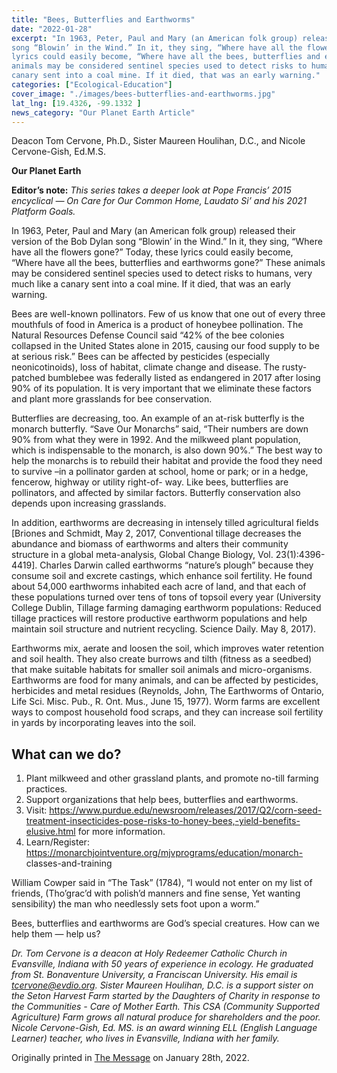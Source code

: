 ```yaml
---
title: "Bees, Butterflies and Earthworms"
date: "2022-01-28"
excerpt: "In 1963, Peter, Paul and Mary (an American folk group) released their version of the Bob Dylan
song “Blowin’ in the Wind.” In it, they sing, “Where have all the flowers gone?” Today, these
lyrics could easily become, “Where have all the bees, butterflies and earthworms gone?” These
animals may be considered sentinel species used to detect risks to humans, very much like a
canary sent into a coal mine. If it died, that was an early warning."
categories: ["Ecological-Education"]
cover_image: "./images/bees-butterflies-and-earthworms.jpg"
lat_lng: [19.4326, -99.1332 ]
news_category: "Our Planet Earth Article"
---
```


Deacon Tom Cervone, Ph.D., Sister Maureen Houlihan, D.C., and Nicole Cervone-Gish, Ed.M.S.

**Our Planet Earth**

**Editor’s note:**
_This series takes a deeper look at Pope Francis’ 2015 encyclical ― On Care for Our Common
Home, Laudato Si’ and his 2021 Platform Goals._

In 1963, Peter, Paul and Mary (an American folk group) released their version of the Bob Dylan
song “Blowin’ in the Wind.” In it, they sing, “Where have all the flowers gone?” Today, these
lyrics could easily become, “Where have all the bees, butterflies and earthworms gone?” These
animals may be considered sentinel species used to detect risks to humans, very much like a
canary sent into a coal mine. If it died, that was an early warning.

Bees are well-known pollinators. Few of us know that one out of every three mouthfuls of food
in America is a product of honeybee pollination. The Natural Resources Defense Council said
“42% of the bee colonies collapsed in the United States alone in 2015, causing our food supply
to be at serious risk.” Bees can be affected by pesticides (especially neonicotinoids), loss of
habitat, climate change and disease. The rusty-patched bumblebee was federally listed as
endangered in 2017 after losing 90% of its population. It is very important that we eliminate
these factors and plant more grasslands for bee conservation.

Butterflies are decreasing, too. An example of an at-risk butterfly is the monarch butterfly. “Save
Our Monarchs” said, “Their numbers are down 90% from what they were in 1992. And the
milkweed plant population, which is indispensable to the monarch, is also down 90%.” The best
way to help the monarchs is to rebuild their habitat and provide the food they need to survive –in
a pollinator garden at school, home or park; or in a hedge, fencerow, highway or utility right-of-
way. Like bees, butterflies are pollinators, and affected by similar factors. Butterfly conservation
also depends upon increasing grasslands.

In addition, earthworms are decreasing in intensely tilled agricultural fields [Briones and
Schmidt, May 2, 2017, Conventional tillage decreases the abundance and biomass of earthworms
and alters their community structure in a global meta-analysis, Global Change Biology, Vol.
23(1):4396-4419]. Charles Darwin called earthworms “nature’s plough” because they consume
soil and excrete castings, which enhance soil fertility. He found about 54,000 earthworms
inhabited each acre of land, and that each of these populations turned over tens of tons of topsoil
every year (University College Dublin, Tillage farming damaging earthworm populations:
Reduced tillage practices will restore productive earthworm populations and help maintain soil
structure and nutrient recycling. Science Daily. May 8, 2017).

Earthworms mix, aerate and loosen the soil, which improves water retention and soil health.
They also create burrows and tilth (fitness as a seedbed) that make suitable habitats for smaller
soil animals and micro-organisms. Earthworms are food for many animals, and can be affected
by pesticides, herbicides and metal residues (Reynolds, John, The Earthworms of Ontario, Life
Sci. Misc. Pub., R. Ont. Mus., June 15, 1977). Worm farms are excellent ways to compost
household food scraps, and they can increase soil fertility in yards by incorporating leaves into
the soil.

## What can we do?

1. Plant milkweed and other grassland plants, and promote no-till farming practices.
2. Support organizations that help bees, butterflies and earthworms.
3. Visit: https://www.purdue.edu/newsroom/releases/2017/Q2/corn-seed-treatment-insecticides-pose-risks-to-honey-bees,-yield-benefits-elusive.html for more information.
4. Learn/Register: https://monarchjointventure.org/mjvprograms/education/monarch-
   classes-and-training

William Cowper said in “The Task” (1784), “I would not enter on my list of friends, (Tho’grac’d
with polish’d manners and fine sense, Yet wanting sensibility) the man who needlessly sets foot
upon a worm.”

Bees, butterflies and earthworms are God’s special creatures. How can we help them ― help us?

_Dr. Tom Cervone is a deacon at Holy Redeemer Catholic Church in Evansville, Indiana with 50
years of experience in ecology. He graduated from St. Bonaventure University, a Franciscan
University. His email is tcervone@evdio.org. Sister Maureen Houlihan, D.C. is a support sister
on the Seton Harvest Farm started by the Daughters of Charity in response to the Communities -
Care of Mother Earth. This CSA (Community Supported Agriculture) Farm grows all natural
produce for shareholders and the poor. Nicole Cervone-Gish, Ed. MS. is an award winning ELL
(English Language Learner) teacher, who lives in Evansville, Indiana with her family._

Originally printed in [The Message](https://evdiomessage.org/) on January 28th, 2022.
